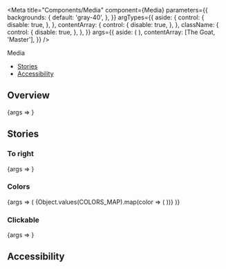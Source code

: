 

<Meta
  title="Components/Media"
  component={Media}
  parameters={{
    backgrounds: {
      default: 'gray-40',
    },
  }}
  argTypes={{
    aside: {
      control: {
        disable: true,
      },
    },
    contentArray: {
      control: {
        disable: true,
      },
    },
    className: {
      control: {
        disable: true,
      },
    },
  }}
  args={{
    aside: (
      <Avatar imgSrc="https://images.unsplash.com/photo-1645287628160-c7d824ebf16f?w=200" />
    ),
    contentArray: [<Text weight="bold">The Goat</Text>, 'Master'],
  }}
/>

<PageHeader>Media</PageHeader>

- [Stories](#stories)
- [Accessibility](#accessibility)

## Overview

<Canvas>
  <Story name="Default">{args => <Media {...args} />}</Story>
</Canvas>

<ArgsTable story="Default" />

## Stories

### To right

<Canvas>
  <Story name="To right" args={{toRight: true}}>
    {args => <Media {...args} />}
  </Story>
</Canvas>

### Colors

<Canvas>
  <Story name="Colors">
    {args => (
      <Flex alignItems="flex-end" wrap="true">
        {Object.values(COLORS_MAP).map(color => (
          <StoryVariant label={color} width={200} key={color}>
            <Media {...args} key={color} color={color} />
          </StoryVariant>
        ))}
      </Flex>
    )}
  </Story>
</Canvas>

### Clickable

<Canvas>
  <Story name="Clickable" args={{clickable: true, color: 'gray-20'}}>
    {args => <Media {...args} />}
  </Story>
</Canvas>

## Accessibility

<MediaA11y />
